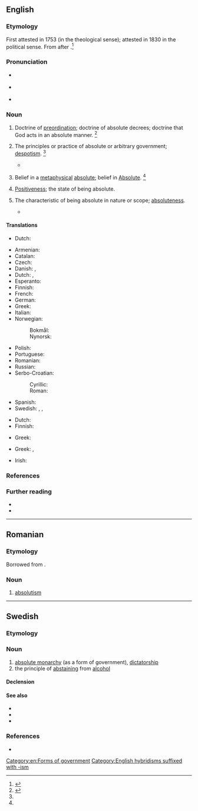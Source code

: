 ==English==

===Etymology===
First attested in 1753 (in the theological sense); attested in 1830 in the political sense. From {{suffix|en|absolute|ism}} after {{etyl|fr|en}} {{m|fr|absolutisme}}.<ref name=SOED>{{R:SOED5|page=9}}</ref>

===Pronunciation===
* {{a|UK}} {{IPA|/ˈæb.sə.luː.tɪz.m̩/|/ˈæb.sə.ljuː.tɪz.m̩/|lang=en}}
* {{a|US}} {{IPA|/ˈæb.səˌluˌtɪz.m̩/|/ˈæb.səˌljuˌtɪz.m̩/|lang=en}}
* {{audio|en-us-absolutism.ogg|Audio (US)|lang=en}}

===Noun===
{{en-noun|~}}

# {{lb|en|theology}} Doctrine of [[preordination]]; doctrine of absolute decrees; doctrine that God acts in an absolute manner. {{defdate|First attested in the mid 18<sup>th</sup> century.}}<ref name=SOED>{{R:SOED5|page=9}}</ref>
# {{lb|en|political science}} The principles or practice of absolute or arbitrary government; [[despotism]]. {{defdate|First attested in the early 19<sup>th</sup> century.}}<ref name=SOED/>
#* {{quote-book|lang=en|passage=The element of '''absolutism''' and prelacy was more controlling in the counsels of the rival corporation.|author=John Gorham Palfrey|authorlink=John G. Palfrey|title=History of New England|year=1859|volume=I|chapter=IV|page=217|pageurl=https://books.google.com/books?id=CwqUdVXqgPsC&pg=PA217&lpg=PA217}}
# {{lb|en|philosophy}} Belief in a [[metaphysical]] [[absolute]]; belief in [[Absolute]]. {{defdate|First attested in the late 19<sup>th</sup> century.}}<ref name=SOED/>
# [[positiveness|Positiveness]]; the state of being absolute.
# {{lb|en|rare}} The characteristic of being absolute in nature or scope; [[absoluteness]].
#* {{quote-book|lang=en|year=2003|author=Ruth R. Wisse|title=The Modern Jewish Canon: A Journey Through Language|isbn=0226903184|passage=It was the '''absolutism''' of his ambition to be a perfect writer (and perhaps also the perfect son) that imperiled him.}}

====Translations====
{{trans-top|theology: doctrine of preordination; doctrine of absolute decrees}}
* Dutch: {{t|nl|predestinatieleer|m}}
{{trans-mid}}
{{trans-bottom}}

{{trans-top|political science: absolute or arbritary government; despotism}}
* Armenian: {{t+|hy|աբսոլյուտիզմ|sc=Armn}}
* Catalan: {{t|ca|absolutisme|m}}
* Czech: {{t+|cs|absolutismus|m}}
* Danish: {{t|da|enevælde|c}} {{qualifier|Danish history ca. 1660-1849}}, {{t|da|absolutisme|c}}
* Dutch: {{t+|nl|absolutisme|n}}, {{t+|nl|alleenheerschappij|f}}
* Esperanto: {{t+|eo|absolutismo}}
* Finnish: {{t+|fi|absolutismi}}
* French: {{t+|fr|absolutisme}}
* German: {{t+|de|Absolutismus|m}}
* Greek: {{t+|el|απολυταρχία|f|sc=Grek}}
* Italian: {{t+|it|assolutismo|m}}
* Norwegian:
*: Bokmål: {{t+|no|absolutisme|m}}
*: Nynorsk: {{t|nn|absolutisme|m}}
{{trans-mid}}
* Polish: {{t+|pl|absolutyzm|m-in}}
* Portuguese: {{t+|pt|absolutismo|m}}
* Romanian: {{t+|ro|absolutism|n}}
* Russian: {{t+|ru|абсолюти́зм|m}}
* Serbo-Croatian:
*: Cyrillic: {{t|sh|апсолутизам|m|sc=Cyrl}}
*: Roman: {{t+|sh|apsolutizam|m}}
* Spanish: {{t+|es|absolutismo|m}}
* Swedish: {{t+|sv|absolutism|c}}, {{t+|sv|envälde|n}}, {{t+|sv|despotism|c}}
{{trans-bottom}}

{{trans-top|belief in a metaphysical absolute}}
* Dutch: {{t+|nl|absolutisme|f}}
* Finnish: {{t+|fi|absolutismi}}
{{trans-mid}}
* Greek: {{t|el|απολυτοκρατία}}
{{trans-bottom}}

{{trans-top|the state of being absolute; the system or doctrine of the absolute or unconditional}}
* Greek: {{t+|el|απολυτότητα|f}}, {{t+|el|απόλυτο|n}}
{{trans-mid}}
{{trans-bottom}}

{{trans-top|positiveness}}
{{trans-mid}}
{{trans-bottom}}

{{ttbc-top}}
* Irish: {{t-check|ga|absalóideachas|m}}
{{trans-mid}}
{{trans-bottom}}

===References===
<references/>

===Further reading===
* {{R:OneLook}}
* {{R:Webster 1913}}

[[Category:en:Forms of government]]

----

==Romanian==

===Etymology===
Borrowed from {{bor|ro|fr|absolutisme}}.

===Noun===
{{ro-noun|n|-}}

# [[#English|absolutism]]

----

==Swedish==

===Etymology===
{{suffix|sv|absolut|ism}}

===Noun===
{{sv-noun|c|-}}

# [[absolute monarchy]] (as a form of government), [[dictatorship]]
# the principle of [[abstaining]] from [[alcohol]]

====Declension====
{{sv-noun-unc-irreg-c|2=absolutismen}}

====See also====
* {{l|sv|nykterhet}}
* {{l|sv|nykterism}}
* {{l|sv|absolutist}}

===References===
* {{R:runeberg.org|saol|8|0009.html absolutism}}

[[Category:English hybridisms suffixed with -ism]]